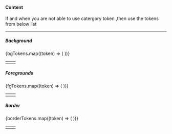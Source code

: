 

<Meta title="Docs/Semantic Tokens" name="Semantic Tokens" />

#### Content

If and when you are not able to use catergory token ,then use the tokens from below list

---

##### Background

<table>
  <tbody>
    {bgTokens.map((token) => (
      <tr key={token}>
        <td>
          <CodeBlock code={token} />
        </td>
        <td>
          <ColorBlock color={token} />
        </td>
      </tr>
    ))}
  </tbody>
</table>

##### Foregrounds

<table>
  <tbody>
    {fgTokens.map((token) => (
      <tr key={token}>
        <td>
          <CodeBlock code={token} />
        </td>
        <td>
          <ColorBlock color={token} />
        </td>
      </tr>
    ))}
  </tbody>
</table>

##### Border

<table>
  <tbody>
    {borderTokens.map((token) => (
      <tr key={token}>
        <td>
          <CodeBlock code={token} />
        </td>
        <td>
          <ColorBlock color={token} />
        </td>
      </tr>
    ))}
  </tbody>
</table>
